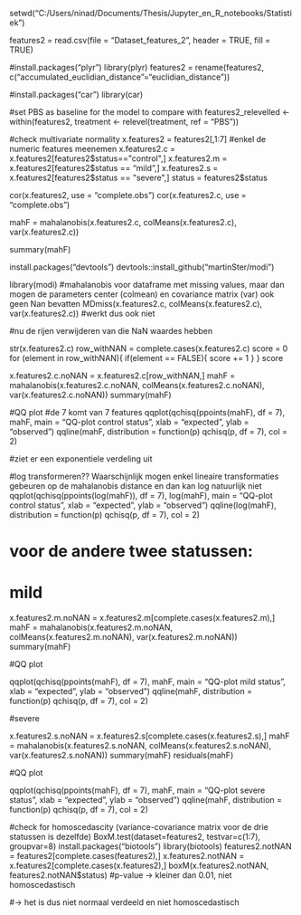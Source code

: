 setwd("C:/Users/ninad/Documents/Thesis/Jupyter_en_R_notebooks/Statistiek")

features2 = read.csv(file = "Dataset_features_2", header = TRUE, fill = TRUE)

#install.packages("plyr")
library(plyr)
features2 = rename(features2, c("accumulated_euclidian_distance"="euclidian_distance"))

#install.packages("car")
library(car)

#set PBS as baseline for the model to compare with
features2_relevelled <- within(features2, treatment <- relevel(treatment, ref = "PBS"))

#check multivariate normality
x.features2 = features2[,1:7] #enkel de numeric features meenemen
x.features2.c = x.features2[features2$status=="control",]
x.features2.m = x.features2[features2$status == "mild",]
x.features2.s = x.features2[features2$status == "severe",]
status = features2$status

cor(x.features2, use = "complete.obs")
cor(x.features2.c, use = "complete.obs")

mahF = mahalanobis(x.features2.c, colMeans(x.features2.c), var(x.features2.c))

summary(mahF)

install.packages("devtools")
devtools::install_github("martinSter/modi")

library(modi)
#mahalanobis voor dataframe met missing values, maar dan mogen de parameters center (colmean) en covariance matrix (var) ook geen Nan bevatten
MDmiss(x.features2.c, colMeans(x.features2.c), var(x.features2.c))
#werkt dus ook niet

#nu de rijen verwijderen van die NaN waardes hebben

str(x.features2.c)
row_withNAN = complete.cases(x.features2.c)
score = 0
for (element in row_withNAN){
  if(element == FALSE){
  score += 1
  }
}
score

x.features2.c.noNAN = x.features2.c[row_withNAN,]
mahF = mahalanobis(x.features2.c.noNAN, colMeans(x.features2.c.noNAN), var(x.features2.c.noNAN))
summary(mahF)


#QQ plot
#de 7 komt van 7 features
qqplot(qchisq(ppoints(mahF), df = 7), mahF, main = "QQ-plot control status", xlab = "expected", ylab = "observed") 
qqline(mahF, distribution = function(p) qchisq(p, df = 7), col = 2) 

#ziet er een exponentiele verdeling uit

#log transformeren?? Waarschijnlijk mogen enkel lineaire transformaties gebeuren op de mahalanobis distance en dan kan log natuurlijk niet
qqplot(qchisq(ppoints(log(mahF)), df = 7), log(mahF), main = "QQ-plot control status", xlab = "expected", ylab = "observed") 
qqline(log(mahF), distribution = function(p) qchisq(p, df = 7), col = 2)

# voor de andere twee statussen:

# mild

x.features2.m.noNAN = x.features2.m[complete.cases(x.features2.m),]
mahF = mahalanobis(x.features2.m.noNAN, colMeans(x.features2.m.noNAN), var(x.features2.m.noNAN))
summary(mahF)


#QQ plot

qqplot(qchisq(ppoints(mahF), df = 7), mahF, main = "QQ-plot mild status", xlab = "expected", ylab = "observed") 
qqline(mahF, distribution = function(p) qchisq(p, df = 7), col = 2) 

#severe

x.features2.s.noNAN = x.features2.s[complete.cases(x.features2.s),]
mahF = mahalanobis(x.features2.s.noNAN, colMeans(x.features2.s.noNAN), var(x.features2.s.noNAN))
summary(mahF)
residuals(mahF)

#QQ plot

qqplot(qchisq(ppoints(mahF), df = 7), mahF, main = "QQ-plot severe status", xlab = "expected", ylab = "observed") 
qqline(mahF, distribution = function(p) qchisq(p, df = 7), col = 2) 



#check for homoscedascity (variance-covariance matrix voor de drie statussen is dezelfde)
BoxM.test(dataset=features2, testvar=c(1:7), groupvar=8)
install.packages("biotools")
library(biotools)
features2.notNAN = features2[complete.cases(features2),]
x.features2.notNAN = x.features2[complete.cases(x.features2),]
boxM(x.features2.notNAN, features2.notNAN$status)
#p-value -> kleiner dan 0.01, niet homoscedastisch

#-> het is dus niet normaal verdeeld en niet homoscedastisch